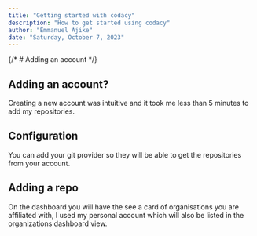 ```yaml
---
title: "Getting started with codacy"
description: "How to get started using codacy"
author: "Emmanuel Ajike"
date: "Saturday, October 7, 2023"
---
```



{/* # Adding an account */}

## Adding an account?

Creating a new account was intuitive and it took me less than 5 minutes to add my repositories.

## Configuration

You can add your git provider so they will be able to get the repositories from your account.

## Adding a repo

On the dashboard you will have the see a card of organisations you are affiliated with, I used my personal account which will
also be listed in the organizations dashboard view.

<ImageFile
	src="https://res.cloudinary.com/dxxswax97/image/upload/f_auto,q_auto/v1/samples/zt5x9fo7zpoxkexyim3u"
	alt="The Organization dashboard view"
	height={500}
	width={700}
/>
